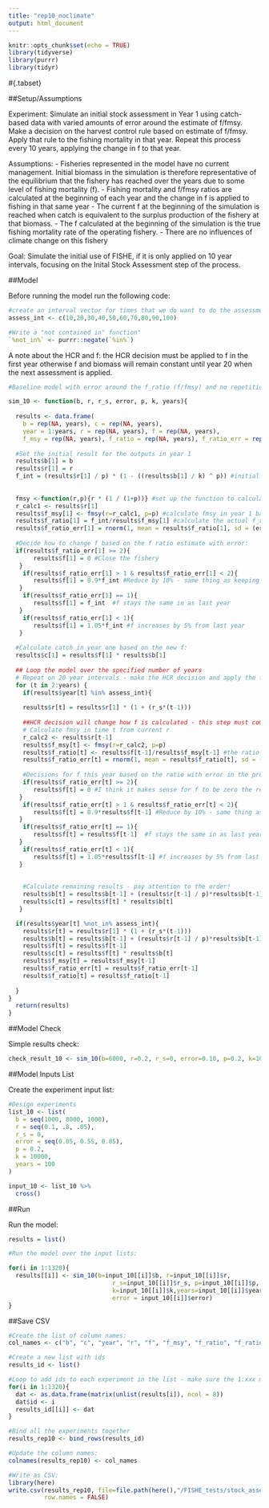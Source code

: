 ```yaml
---
title: "rep10_noclimate"
output: html_document
---
```



```r
knitr::opts_chunk$set(echo = TRUE)
library(tidyverse)
library(purrr)
library(tidyr)
```


#{.tabset}

##Setup/Assumptions

Experiment: Simulate an initial stock assessment in Year 1 using catch-based data with varied amounts of error around the estimate of f/fmsy. Make a decision on the harvest control rule based on estimate of f/fmsy. Apply that rule to the fishing mortality in that year. Repeat this process every 10 years, applying the change in f to that year.

Assumptions: 
 - Fisheries represented in the model have no current management. Initial biomass in the simulation is therefore representative of the equilibrium that the fishery has reached over the years due to some level of fishing mortality (f). 
 - Fishing mortality and f/fmsy ratios are calculated at the beginning of each year and the change in f is applied to fishing in that same year
 - The current f at the beginning of the simulation is reached when catch is equivalent to the surplus production of the fishery at that biomass. 
 - The f calculated at the beginning of the simulation is the true fishing mortality rate of the operating fishery. 
 - There are no influences of climate change on this fishery 
 
Goal: Simulate the initial use of FISHE, if it is only applied on 10 year intervals, focusing on the Inital Stock Assessment step of the process. 
 
 
##Model

Before running the model run the following code:
```r

#create an interval vector for times that we do want to do the assessment:
assess_int <- c(10,20,30,40,50,60,70,80,90,100)

#Write a "not contained in" function"
`%not_in%` <- purrr::negate(`%in%`)
```

A note about the HCR and f: the HCR decision must be applied to f in the first year otherwise f and biomass will remain constant until year 20 when the next assessment is applied. 
```r

#Baseline model with error around the f_ratio (f/fmsy) and no repetition of the stock assessment process for the duration of the simulation:

sim_10 <- function(b, r, r_s, error, p, k, years){
  
  results <- data.frame(
    b = rep(NA, years), c = rep(NA, years), 
    year = 1:years, r = rep(NA, years), f = rep(NA, years),
    f_msy = rep(NA, years), f_ratio = rep(NA, years), f_ratio_err = rep(NA, years)) #Setup the results dataframe 
  
  #Set the initial result for the outputs in year 1
  results$b[1] = b
  results$r[1] = r
  f_int = (results$r[1] / p) * (1 - ((results$b[1] / k) ^ p)) #initial f assuming catch = surplus
  
  
  fmsy <-function(r,p){r * (1 / (1+p))} #set up the function to calculate Fmsy based on growth (r) and shape parameter (p)
  r_calc1 <- results$r[1]
  results$f_msy[1] <- fmsy(r=r_calc1, p=p) #calculate fmsy in year 1 based on historical parameters
  results$f_ratio[1] = f_int/results$f_msy[1] #calculate the actual f_ratio from initial fishing pressure (this is basically f in time t-1) and fmsy
  results$f_ratio_err[1] = rnorm(1, mean = results$f_ratio[1], sd = (error*results$f_ratio[1])) #simulate error in the f ratio estimate
  
  #Decide how to change f based on the f ratio estimate with error:
  if(results$f_ratio_err[1] >= 2){
       results$f[1] = 0 #Close the fishery
   } 
    if(results$f_ratio_err[1] > 1 & results$f_ratio_err[1] < 2){
       results$f[1] = 0.9*f_int #Reduce by 10% - same thing as keeping 90% of previous fishing mortality
   }  
    if(results$f_ratio_err[1] == 1){
       results$f[1] = f_int  #f stays the same in as last year
   }
    if(results$f_ratio_err[1] < 1){
       results$f[1] = 1.05*f_int #f increases by 5% from last year
   } 
  
  #Calculate catch in year one based on the new f:
  results$c[1] = results$f[1] * results$b[1] 
  
  ## Loop the model over the specified number of years
  # Repeat on 20 year intervals - make the HCR decision and apply the f to the following year, this f remains constant until next assessment
  for (t in 2:years) {
    if(results$year[t] %in% assess_int){
    
    results$r[t] = results$r[1] * (1 + (r_s*(t-1))) 
    
    ##HCR decision will change how f is calculated - this step must come before calculating c 
    # Calculate fmsy in time t from current r 
    r_calc2 <- results$r[t-1]
    results$f_msy[t] <- fmsy(r=r_calc2, p=p)
    results$f_ratio[t] <- results$f[t-1]/results$f_msy[t-1] #the ratio of f/fmsy at the beginning of the year is based on last years f and fmsy
    results$f_ratio_err[t] = rnorm(1, mean = results$f_ratio[t], sd = (error*results$f_ratio[t]))
    
    #Decisions for f this year based on the ratio with error in the previous year 
    if(results$f_ratio_err[t] >= 2){
       results$f[t] = 0 #I think it makes sense for f to be zero the rest of the years but I don't know how to write that
   } 
    if(results$f_ratio_err[t] > 1 & results$f_ratio_err[t] < 2){
       results$f[t] = 0.9*results$f[t-1] #Reduce by 10% - same thing as keeping 90% of previous fishing mortality
   }  
    if(results$f_ratio_err[t] == 1){
       results$f[t] = results$f[t-1]  #f stays the same in as last year
   }
    if(results$f_ratio_err[t] < 1){
       results$f[t] = 1.05*results$f[t-1] #f increases by 5% from last year
   } 
    
    
    #Calculate remaining results - pay attention to the order!
    results$b[t] = results$b[t-1] + (results$r[t-1] / p)*results$b[t-1]*(1 - ((results$b[t-1]/k) ^ p))-results$c[t-1]
    results$c[t] = results$f[t] * results$b[t]
   } 

  if(results$year[t] %not_in% assess_int){
    results$r[t] = results$r[1] * (1 + (r_s*(t-1)))
    results$b[t] = results$b[t-1] + (results$r[t-1] / p)*results$b[t-1]*(1 - ((results$b[t-1]/k) ^ p))-results$c[t-1]
    results$f[t] = results$f[t-1]
    results$c[t] = results$f[t] * results$b[t]
    results$f_msy[t] = results$f_msy[t-1]
    results$f_ratio_err[t] = results$f_ratio_err[t-1]
    results$f_ratio[t] = results$f_ratio[t-1]
    
  }
}
  return(results)
}


```

##Model Check

Simple results check:
```r

check_result_10 <- sim_10(b=6000, r=0.2, r_s=0, error=0.10, p=0.2, k=10000, years=100)
```

##Model Inputs List

Create the experiment input list:
```r

#Design experiments
list_10 <- list(
  b = seq(1000, 8000, 1000),
  r = seq(0.1, .8, .05),
  r_s = 0,
  error = seq(0.05, 0.55, 0.05),
  p = 0.2,
  k = 10000,
  years = 100
)

input_10 <- list_10 %>%
  cross()


```


##Run

Run the model:
```r

results = list()

#Run the model over the input lists:

for(i in 1:1320){
  results[[i]] <- sim_10(b=input_10[[i]]$b, r=input_10[[i]]$r,
                             r_s=input_10[[i]]$r_s, p=input_10[[i]]$p,
                             k=input_10[[i]]$k,years=input_10[[i]]$years, 
                             error = input_10[[i]]$error)
}

```

##Save CSV
```r

#Create the list of column names:
col_names <- c("b", "c", "year", "r", "f", "f_msy", "f_ratio", "f_ratio_err", "id")

#Create a new list with ids
results_id <- list()

#Loop to add ids to each experiment in the list - make sure the 1:xxx matches the number of lists in the results
for(i in 1:1320){
  dat <- as.data.frame(matrix(unlist(results[i]), ncol = 8))
  dat$id <- i
  results_id[[i]] <- dat
}

#Bind all the experiments together
results_rep10 <- bind_rows(results_id)

#Update the column names:
colnames(results_rep10) <- col_names

#Write as CSV:
library(here)
write.csv(results_rep10, file=file.path(here(),"/FISHE_tests/stock_assessment_new/catch_tests/csv_results/rep10_noclim.csv"),
          row.names = FALSE)

```
